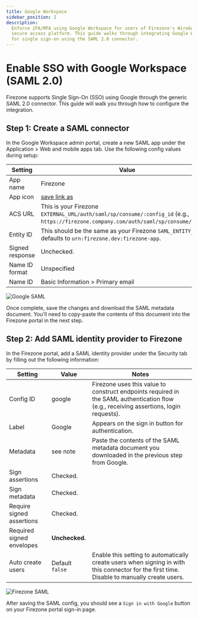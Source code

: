 ```yaml
---
title: Google Workspace
sidebar_position: 2
description:
  Enforce 2FA/MFA using Google Workspace for users of Firezone's WireGuard®-based
  secure access platform. This guide walks through integrating Google Workspace
  for single sign-on using the SAML 2.0 connector.
---
```


# Enable SSO with Google Workspace (SAML 2.0)

Firezone supports Single Sign-On (SSO) using Google through the generic SAML 2.0
connector. This guide will walk you through how to configure the integration.

## Step 1: Create a SAML connector

In the Google Workspace admin portal, create a new SAML app under
the Application > Web and mobile apps tab. Use the following config values during setup:

| Setting         | Value                                                                                                                                    |
|-----------------|------------------------------------------------------------------------------------------------------------------------------------------|
| App name        | Firezone                                                                                                                                 |
| App icon        | [save link as](https://user-images.githubusercontent.com/52545545/202567638-513dba14-ea8c-4da8-8f75-341310f1e456.png)                    |
| ACS URL         | This is your Firezone `EXTERNAL_URL/auth/saml/sp/consume/:config_id` (e.g., `https://firezone.company.com/auth/saml/sp/consume/google`). |
| Entity ID       | This should be the same as your Firezone `SAML_ENTITY_ID`, defaults to `urn:firezone.dev:firezone-app`.                                  |
| Signed response | Unchecked.                                                                                                                               |
| Name ID format  | Unspecified                                                                                                                              |
| Name ID         | Basic Information > Primary email                                                                                                        |

![Google SAML](https://user-images.githubusercontent.com/52545545/205353768-0c8696b2-5fb2-42a7-98fa-9d68b23dfb05.png)

Once complete, save the changes and download the SAML metadata document. You'll need
to copy-paste the contents of this document into the Firezone portal in the next step.

## Step 2: Add SAML identity provider to Firezone

In the Firezone portal, add a SAML identity provider under the Security tab
by filling out the following information:

| Setting                     | Value            | Notes                                                                                                                                       |
| --------------------------- | ---------------- | ----------------------------------------------------------------------------------------------------------------------------------------    |
| Config ID                   | google           | Firezone uses this value to construct endpoints required in the SAML authentication flow (e.g., receiving assertions, login requests).      |
| Label                       | Google           | Appears on the sign in button for authentication.                                                                                           |
| Metadata                    | see note         | Paste the contents of the SAML metadata document you downloaded in the previous step from Google.                                           |
| Sign assertions             | Checked.         |                                                                                                                                             |
| Sign metadata               | Checked.         |                                                                                                                                             |
| Require signed assertions   | Checked.         |                                                                                                                                             |
| Required signed envelopes   | **Unchecked.**   |                                                                                                                                             |
| Auto create users           | Default `false`  | Enable this setting to automatically create users when signing in with this connector for the first time. Disable to manually create users. |

![Firezone SAML](https://user-images.githubusercontent.com/52545545/202566502-3a06694b-249e-4330-9f6b-39004eb36406.png)

After saving the SAML config, you should see a `Sign in with Google` button
on your Firezone portal sign-in page.
